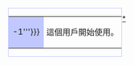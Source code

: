 <div style="float: left; border:solid #C0C8FF 1px; margin: 1px;">
{| cellspacing="0" style="width: 238px; background: #F0F8FF;"
| style="width: 45px; height: 45px; background: #C0C8FF; text-align: center; font-size: 12pt; color: {{{id-fc|black}}};" | {{{id|'''{{{1}}}-1'''}}}
| style="font-size: {{{info-s|8}}}pt; padding: 4pt; line-height: 1.25em; color: {{{info-fc|black}}};" | 這個用戶開始使用{{{1}}}。
|}</div><includeonly>
[[Category:维基程序员/新手|{{PAGENAME}}]]
</includeonly><noinclude>
[[Category:程式用戶框模板|*]]
</noinclude>